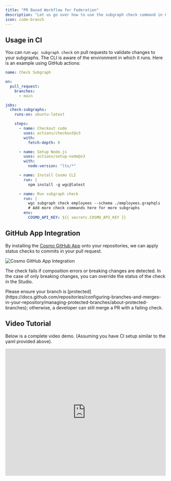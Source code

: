 ---
title: "PR Based Workflow for Federation"
description: "Let us go over how to use the subgraph check command in CI to prevent breaking changes in production. Use our GitHub app to seamlessly approve breaking changes in the Cosmo Studio."
icon: code-branch
---

## Usage in CI

You can run `wgc subgraph check` on pull requests to validate changes to your subgraphs. The CLI is aware of the environment in which it runs. Here is an example using GitHub actions:

```yaml
name: Check Subgraph

on:
  pull_request:
    branches:
      - main

jobs:
  check-subgraphs:
    runs-on: ubuntu-latest

    steps:
      - name: Checkout code
        uses: actions/checkout@v3
        with:
          fetch-depth: 0

      - name: Setup Node.js
        uses: actions/setup-node@v3
        with:
          node-version: "lts/*"

      - name: Install Cosmo CLI
        run: |
          npm install -g wgc@latest

      - name: Run subgraph check
        run: |
          wgc subgraph check employees --schema ./employees.graphqls
          # Add more check commands here for more subgraphs
        env:
          COSMO_API_KEY: ${{ secrets.COSMO_API_KEY }}
```

## GitHub App Integration

By installing the [Cosmo GitHub App](https://github.com/apps/wundergraph-cosmo) onto your repositories, we can apply status checks to commits in your pull request.

<Frame>
  <img src="/images/tutorial/image-1.png" alt="Cosmo GitHub App Integration" />
</Frame>

The check fails if composition errors or breaking changes are detected. In the case of only breaking changes, you can override the status of the check in the Studio.

<Info>
  Please ensure your branch is [protected](https://docs.github.com/repositories/configuring-branches-and-merges-in-your-repository/managing-protected-branches/about-protected-branches); otherwise, a developer can still merge a PR with a failing check.
</Info>

## Video Tutorial

Below is a complete video demo. (Assuming you have CI setup similar to the yaml provided above).

<Frame>
<iframe width="100%" height="400" src="https://www.youtube.com/embed/9lewTRpC3qM" title="Schema Checks with GitHub Integration" frameborder="0" allow="accelerometer; autoplay; clipboard-write; encrypted-media; gyroscope; picture-in-picture; web-share" referrerpolicy="strict-origin-when-cross-origin" allowfullscreen></iframe>
</Frame>
